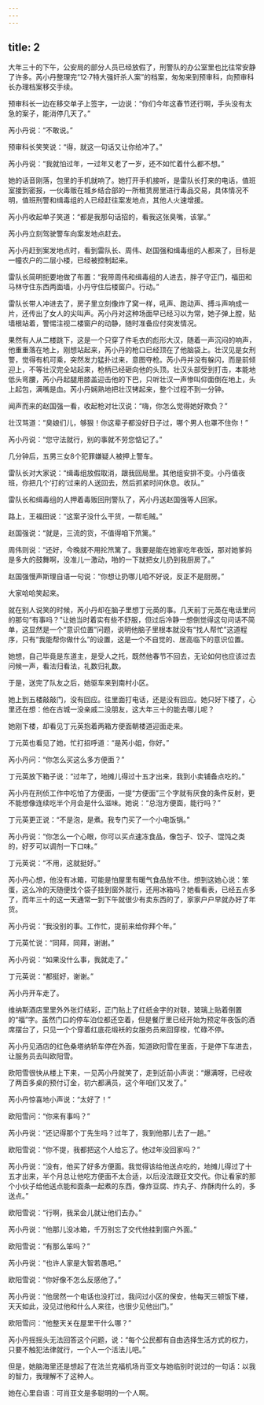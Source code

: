 ```yaml
---
---
---
```

title: 2
---




大年三十的下午，公安局的部分人员已经放假了，刑警队的办公室里也比往常安静了许多。芮小丹整理完“12·7特大强奸杀人案”的档案，匆匆来到预审科，向预审科长办理档案移交手续。

预审科长一边在移交单子上签字，一边说：“你们今年这春节还行啊，手头没有太急的案子，能消停几天了。”

芮小丹说：“不敢说。”

预审科长笑笑说：“得，就这一句话又让你给冲了。”

芮小丹说：“我就怕过年，一过年又老了一岁，还不如忙着什么都不想。”

她的话音刚落，包里的手机就响了。她打开手机接听，是雷队长打来的电话，值班室接到密报，一伙毒贩在城乡结合部的一所租赁房里进行毒品交易，具体情况不明，值班刑警和缉毒组的人已经赶往案发地点，其他人火速增援。

芮小丹收起单子笑道：“都是我那句话招的，看我这张臭嘴，该掌。”

芮小丹立刻驾驶警车向案发地点赶去。

芮小丹赶到案发地点时，看到雷队长、周伟、赵国强和缉毒组的人都来了，目标是一幢农户的二层小楼，已经被控制起来。

雷队长简明扼要地做了布置：“我带周伟和缉毒组的人进去，胖子守正门，福田和马林守住东西两面墙，小丹守住后楼窗户。行动。”

雷队长带人冲进去了，房子里立刻像炸了窝一样，吼声、跑动声、搏斗声响成一片，还传出了女人的尖叫声。芮小丹对这种场面早已经习以为常，她子弹上膛，贴墙根站着，警惕注视二楼窗户的动静，随时准备应付突发情况。

果然有人从二楼跳下，这是一个只穿了件毛衣的彪形大汉，随着一声沉闷的响声，他重重落在地上，刚想站起来，芮小丹的枪口已经顶在了他脑袋上。壮汉见是女刑警，觉得有机可乘，突然发力猛扑过来，意图夺枪。芮小丹并没有躲闪，而是前倾迎上，不等壮汉完全站起来，枪柄已经砸向他的头顶。壮汉头部受到打击，本能地低头弯腰，芮小丹起腿用膝盖迎击他的下巴，只听壮汉一声惨叫仰面倒在地上，头上起包，满嘴是血。芮小丹娴熟地把壮汉铐起来，整个过程不到一分钟。

闻声而来的赵国强一看，收起枪对壮汉说：“嗨，你怎么觉得她好欺负？”

壮汉骂道：“臭娘们儿，够狠！你这辈子都没好日子过，哪个男人也罩不住你！”

芮小丹说：“您守法就行，别的事就不劳您惦记了。”

几分钟后，五男三女8个犯罪嫌疑人被押上警车。

雷队长对大家说：“缉毒组放假取消，跟我回局里。其他组安排不变。小丹值夜班，你把几个‘打的’过来的人送回去，然后抓紧时间休息。收队。”

雷队长和缉毒组的人押着毒贩回刑警队了，芮小丹送赵国强等人回家。

路上，王福田说：“这案子没什么干货，一帮毛贼。”

赵国强说：“就是，三流的货，不值得咱下笊篱。”

周伟则说：“还好，今晚就不用抡笊篱了。我要是能在她家吃年夜饭，那对她爹妈是多大的鼓舞啊，没准儿一激动，啪的一下就把女儿扔到我厨房了。”

赵国强慢声斯理自语一句说：“你想让扔哪儿咱不好说，反正不是厨房。”

大家哈哈笑起来。

就在别人说笑的时候，芮小丹却在脑子里想丁元英的事。几天前丁元英在电话里问的那句“有事吗？”让她当时着实有些不舒服，但过后冷静一想倒觉得这句问话不简单，这显然是一个“意识位置”问题，说明他脑子里根本就没有“找人帮忙”这道程序，只有“我能帮你做什么”的设置，这是一个不自觉的、居高临下的意识位置。

她想，自己毕竟是东道主，是受人之托，既然他春节不回去，无论如何也应该过去问候一声，看法归看法，礼数归礼数。

于是，送完了队友之后，她驱车来到南村小区。

她上到五楼敲敲门，没有回应。往里面打电话，还是没有回应。她只好下楼了，心里还在想：他在古城一没亲戚二没朋友，这大年三十的能去哪儿呢？

她刚下楼，却看见丁元英抱着两箱方便面朝楼道迎面走来。

丁元英也看见了她，忙打招呼道：“是芮小姐，你好。”

芮小丹问：“你怎么买这么多方便面？”

丁元英放下箱子说：“过年了，地摊儿得过十五才出来，我到小卖铺备点吃的。”

芮小丹在刑侦工作中吃怕了方便面，一提“方便面”三个字就有厌食的条件反射，更不能想像连续吃半个月会是什么滋味。她说：“总泡方便面，能行吗？”

丁元英更正说：“不是泡，是煮。我专门买了一个小电饭锅。”

芮小丹说：“你怎么一个心眼，你可以买点速冻食品，像包子、饺子、馄饨之类的，好歹可以调剂一下口味。”

丁元英说：“不用，这就挺好。”

芮小丹心想，他没有冰箱，可能是怕屋里有暖气食品放不住。想到这她心说：笨蛋，这么冷的天随便找个袋子挂到窗外就行，还用冰箱吗？她看看表，已经五点多了，而年三十的这一天通常一到下午就很少有卖东西的了，家家户户早就办好了年货。

芮小丹说：“我没别的事。工作忙，提前来给你拜个年。”

丁元英忙说：“同拜，同拜，谢谢。”

芮小丹说：“如果没什么事，我就走了。”

丁元英说：“都挺好，谢谢。”

芮小丹开车走了。

维纳斯酒店里里外外张灯结彩，正门贴上了红纸金字的对联，玻璃上贴着倒置的“福”字。虽然门口的停车泊位都还空着，但是餐厅里已经开始为预定年夜饭的酒席摆台了，只见一个个穿着红底花缎袄的女服务员来回穿梭，忙碌不停。

芮小丹见酒店的红色桑塔纳轿车停在外面，知道欧阳雪在里面，于是停下车进去，让服务员去叫欧阳雪。

欧阳雪很快从楼上下来，一见芮小丹就笑了，走到近前小声说：“爆满呀，已经收了两百多桌的预付订金，初六都满员，这个年咱们又发了。”

芮小丹惊喜地小声说：“太好了！”

欧阳雪问：“你来有事吗？”

芮小丹说：“还记得那个丁先生吗？过年了，我到他那儿去了一趟。”

欧阳雪说：“你不提，我都把这个人给忘了。他过年没回家吗？”

芮小丹说：“没有，他买了好多方便面。我觉得该给他送点吃的，地摊儿得过了十五才出来，半个月总让他吃方便面不太合适，以后没法跟亚文交代。你让看家的那个小伙子给他送点能和面条一起煮的东西，像炸豆腐、炸丸子、炸酥肉什么的，多送点。”

欧阳雪说：“行啊，我呆会儿就让他们去办。”

芮小丹说：“他那儿没冰箱，千万别忘了交代他挂到窗户外面。”

欧阳雪说：“有那么笨吗？”

芮小丹说：“也许人家是大智若愚吧。”

欧阳雪说：“你好像不怎么反感他了。”

芮小丹说：“他居然一个电话也没打过，我问过小区的保安，他每天三顿饭下楼，天天如此，没见过他和什么人来往，也很少见他出门。”

欧阳雪问：“他整天关在屋里干什么哪？”

芮小丹摇摇头无法回答这个问题，说：“每个公民都有自由选择生活方式的权力，只要不触犯法律就行，一个人一个活法儿吧。”

但是，她脑海里还是想起了在法兰克福机场肖亚文与她临别时说过的一句话：以我的智力，我理解不了这种人。

她在心里自语：可肖亚文是多聪明的一个人啊。
